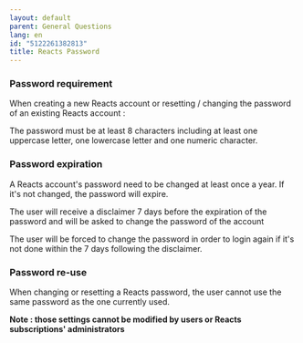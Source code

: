 ```yaml
---
layout: default
parent: General Questions
lang: en
id: "5122261382813"
title: Reacts Password
---
```

### Password requirement

When creating a new Reacts account or resetting / changing the password of an existing Reacts account :

The password must be at least 8 characters including at least one uppercase letter, one lowercase letter and one numeric character.

### Password expiration

A Reacts account's password need to be changed at least once a year. If it's not changed, the password will expire.

The user will receive a disclaimer 7 days before the expiration of the password and will be asked to change the password of the account

The user will be forced to change the password in order to login again if it's not done within the 7 days following the disclaimer.

### Password re-use

When changing or resetting a Reacts password, the user cannot use the same password as the one currently used.

**Note : those settings cannot be modified by users or Reacts subscriptions' administrators**


